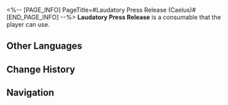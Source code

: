 <%-- [PAGE_INFO]
PageTitle=#Laudatory Press Release (Caelus)#
[END_PAGE_INFO] --%>
{{Consumable Infobox
|title       = Laudatory Press Release
|id          = 408429
|image       = Item Laudatory Press Release (Caelus).png{{subst:void|<!--$UPLOAD:<<SpriteOutput/ItemFigures/408429.png>-<Item Laudatory Press Release (Caelus).png>-<Consumable Icons>>-->}}
|type        = Defense Consumables
|rarity      = 2
|effect      = Upon use, increases DEF of all allies by 50% when entering the next battle, until after being attacked.
|description = This is the most secretive frontline in the cosmos. All mass media engage in fierce battles here, vying for the most precious and scarce natural resource &mdash; your attention.
|effectType  = 
|effectType2 = 
|effectType3 = 
|recipe      = 
|source1     = [[''Yaoqing Sports'' Media Center]]
|source2     = 
|source3     = 
}}
{{Description|''"In today's world, everyone has the potential to have their 15 minutes of fame."''}}
'''Laudatory Press Release''' is a consumable that the player can use.

==Other Languages==
{{Other Languages
|en   = Laudatory Press Release
|zhs  = 吹捧的通稿
|zht  = 吹捧的通稿
|ja   = 提灯記事
|ko   = 아첨하는 보도 자료
|es   = Comunicado de prensa con elogios
|fr   = Communiqué de presse flatteur
|ru   = Восторженный пресс-релиз
|th   = ข่าวประชาสัมพันธ์สุดอวย
|vi   = Bản Tin Báo Chí Tâng Bốc
|de   = Schmeichelhafte Pressemeldung
|id   = Laudatory Press Release
|pt   = Comunicado de Imprensa Elogioso
}}

==Change History==
{{Change History|2.5}}

==Navigation==
{{Consumable Navbox}}